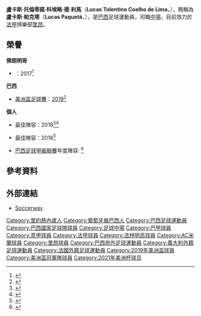 {{Portuguese name|Coelho|de Lima}}
{{noteTA
|G1=Football
|G2=uefa
|G3=南美球會
|1=zh-hans:帕克塔;zh-hk:柏基達;zh-tw:帕克塔;
}}

{{Infobox football biography
| name = 盧卡斯·帕克塔<br />''Lucas Paquetá''
| image = Lucas Paquetá.jpg
| image_size = 
| caption = 帕克塔為{{link-en|巴西20歲以下國家足球隊|Brazil national under-20 football team|巴西U20}}上陣
| fullname = Lucas Tolentino Coelho de Lima
| birth_date = {{birth date and age|1997|08|27|df=yes}}
| birth_place = [[巴西|巴西]][[里約熱內盧|里約熱內盧]]
| height = {{height|m=1.80}}
| currentclub = [[奥林匹克里昂|里昂]]
| clubnumber = 12
| position = [[中場|中場]]
| youthyears1 = 2007–2016
| youthclubs1 = [[法林明高競賽會|法林明高]]
| years1 = 2016–2019
| clubs1 = [[法林明高競賽會|法林明高]]
| caps1 = 49 
| goals1 = 11 
| years2 = 2019–2020
| clubs2 = [[AC米蘭|AC米蘭]]
| caps2 = 37
| goals2 = 1
| years3 = 2020–
| clubs3 = [[奥林匹克里昂|里昂]]
| caps3 = 11
| goals3 = 1
| nationalyears1 = 2016–2017
| nationalteam1 = {{link-en|巴西20歲以下國家足球隊|Brazil national under-20 football team|巴西U20}}
| nationalcaps1 = 8
| nationalgoals1 = 1
| nationalyears2 = 2018–
| nationalteam2 = [[巴西國家足球隊|巴西]]
| nationalcaps2 = 13
| nationalgoals2 = 2
| medaltemplates = 
{{MedalSport|男子[[足球|足球]]}}
{{MedalCountry|{{BRA}}}}
{{MedalCompetition|[[美洲盃足球賽|美洲盃足球賽]]}}
{{Medal|W|[[2019年美洲國家盃|2019年 巴西]]|}}
| club-update = 2020年12月24日
| ntupdate = 2020年11月22日
}}
'''盧卡斯·托倫蒂諾·科埃略·德·利馬'''（'''Lucas Tolentino Coelho de Lima'''，{{bd|1997年|8月27日||catIdx=Paquetá, Lucas}}），簡稱為'''盧卡斯·帕克塔'''（'''Lucas Paquetá'''，{{IPA-pt|ˈlukaʃ pakɛˈta|br}}），是[[巴西|巴西]]足球運動員，司職[[中場|中場]]，目前效力於[[法甲|法甲]]俱樂部[[奥林匹克里昂|里昂]]。

== 榮譽 ==
'''佛朗明哥'''
* {{link-en|卡里奧卡錦標賽|Campeonato Carioca}}：2017<ref>{{Cite web|url=http://globoesporte.globo.com/rj/futebol/campeonato-carioca/jogo/07-05-2017/flamengo-fluminense|title=Flamengo x Fluminense - Campeonato Carioca 2017-2017|website=globoesporte.com|language=pt-br|access-date=2019-08-30|archive-date=2020-11-20|archive-url=https://web.archive.org/web/20201120010144/http://globoesporte.globo.com/rj/futebol/campeonato-carioca/jogo/07-05-2017/flamengo-fluminense/|dead-url=no}}</ref>

'''巴西'''
* [[美洲盃足球賽|美洲盃足球賽]]：[[2019年美洲國家盃|2019]]<ref>{{cite news |url=https://www.bbc.co.uk/sport/football/48897389 |title=Brazil 3–1 Peru |publisher=BBC Sport |date=2019-07-07 |accessdate=2019-07-09 |archive-date=2019-07-14 |archive-url=https://web.archive.org/web/20190714185749/https://www.bbc.co.uk/sport/football/48897389 |dead-url=no }}</ref>

'''個人'''
* {{link-en|卡里奧卡錦標賽|Campeonato Carioca}}最佳陣容：2018<ref>{{cite web|url=https://esporte.uol.com.br/futebol/ultimas-noticias/lancepress/2018/04/08/ferj-divulga-selecao-do-campeonato-carioca-fluminense-e-vasco-dominam-indicacoes.htm|title=Ferj divulga seleção do Campeonato Carioca: Fluminense e Vasco dominam indicações|publisher=UOL|date=2018-04-08|accessdate=2018-04-09|archive-date=2018-06-12|archive-url=https://web.archive.org/web/20180612144149/https://esporte.uol.com.br/futebol/ultimas-noticias/lancepress/2018/04/08/ferj-divulga-selecao-do-campeonato-carioca-fluminense-e-vasco-dominam-indicacoes.htm|dead-url=no}}</ref><ref>{{cite web|url=https://globoesporte.globo.com/rj/futebol/campeonato-carioca/noticia/ferj-divulga-selecao-do-carioca-com-cinco-jogadores-do-flu-e-dois-do-bota.ghtml|title=Ferj divulga seleção do carioca com cinco jogadores do Flu e dois do Bota|publisher=Globoesporte.com|date=2018-04-08|accessdate=2018-04-09|archive-date=2018-06-12|archive-url=https://web.archive.org/web/20180612142651/https://globoesporte.globo.com/rj/futebol/campeonato-carioca/noticia/ferj-divulga-selecao-do-carioca-com-cinco-jogadores-do-flu-e-dois-do-bota.ghtml|dead-url=no}}</ref>
* {{link-en|巴西金球獎|Bola de Ouro}}最佳陣容：2018<ref>{{Cite web|url=https://www.espn.com.br/futebol/bola-de-prata/artigo/_/id/5041953/bola-de-prata-de-1970-a-2018-veja-todas-as-selecoes-ja-eleitas|title=De 1970 a 2018: veja TODAS as seleções do Bola de Prata já eleitas|date=2018-12-03|website=ESPN.com|language=pt|access-date=2019-08-30|archive-date=2021-04-11|archive-url=https://web.archive.org/web/20210411130404/https://www.espn.com.br/futebol/bola-de-prata/artigo/_/id/5041953/bola-de-prata-de-1970-a-2018-veja-todas-as-selecoes-ja-eleitas|dead-url=no}}</ref>
* [[巴西足球甲級聯賽|巴西足球甲級聯賽]]年度陣容: {{link-en|2018年巴西足球甲級聯賽|2018 Campeonato Brasileiro Série A|2018}}<ref>{{Cite web|url=https://www.cbf.com.br/futebol-brasileiro/noticias/campeonato-brasileiro/premio-brasileirao-2018-confira-os-melhores-do-ano|title=Prêmio Brasileirão 2018: confira os vencedores do ano|website=Confederação Brasileira de Futebol|language=pt-BR|access-date=2019-08-30|archive-date=2021-04-18|archive-url=https://web.archive.org/web/20210418021916/https://www.cbf.com.br/futebol-brasileiro/noticias/campeonato-brasileiro/premio-brasileirao-2018-confira-os-melhores-do-ano|dead-url=no}}</ref>

== 參考資料 ==
{{Reflist}}

== 外部連結 ==
{{Commons category}}
* [https://int.soccerway.com/players/lucas-tolentino-coelho-de-lima/438313/ Soccerway] {{Wayback|url=https://int.soccerway.com/players/lucas-tolentino-coelho-de-lima/438313/ |date=20191210080451 }}

{{里昂球員名單}}
{{2019年美洲盃足球賽巴西參賽名單}}
{{2021年美洲盃足球賽巴西參賽名單}}

{{DEFAULTSORT:Paquetá, Lucas}}
[[Category:里約熱內盧人|Category:里約熱內盧人]]
[[Category:葡萄牙裔巴西人|Category:葡萄牙裔巴西人]]
[[Category:巴西足球運動員|Category:巴西足球運動員]]
[[Category:巴西國家足球隊球員|Category:巴西國家足球隊球員]]
[[Category:足球中場|Category:足球中場]]
[[Category:巴甲球員|Category:巴甲球員]]
[[Category:意甲球員|Category:意甲球員]]
[[Category:法甲球員|Category:法甲球員]]
[[Category:法林明高球員|Category:法林明高球員]]
[[Category:AC米蘭球員|Category:AC米蘭球員]]
[[Category:里昂球員|Category:里昂球員]]
[[Category:巴西旅外足球運動員|Category:巴西旅外足球運動員]]
[[Category:義大利外籍足球運動員|Category:義大利外籍足球運動員]]
[[Category:法國外籍足球運動員|Category:法國外籍足球運動員]]
[[Category:2019年美洲盃球員|Category:2019年美洲盃球員]]
[[Category:美洲盃冠軍隊球員|Category:美洲盃冠軍隊球員]]
[[Category:2021年美洲杯球员|Category:2021年美洲杯球员]]